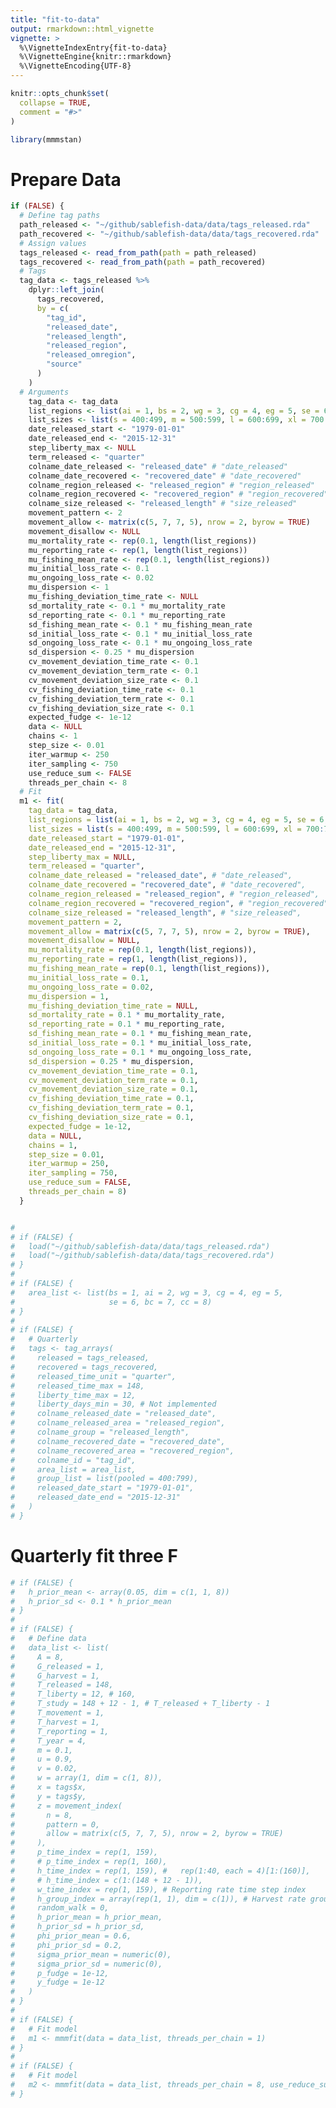 ```yaml
---
title: "fit-to-data"
output: rmarkdown::html_vignette
vignette: >
  %\VignetteIndexEntry{fit-to-data}
  %\VignetteEngine{knitr::rmarkdown}
  %\VignetteEncoding{UTF-8}
---
```


```r
knitr::opts_chunk$set(
  collapse = TRUE,
  comment = "#>"
)
```

```r
library(mmmstan)
```

# Prepare Data
```r

if (FALSE) {
  # Define tag paths
  path_released <- "~/github/sablefish-data/data/tags_released.rda"
  path_recovered <- "~/github/sablefish-data/data/tags_recovered.rda"
  # Assign values
  tags_released <- read_from_path(path = path_released)
  tags_recovered <- read_from_path(path = path_recovered)
  # Tags
  tag_data <- tags_released %>%
    dplyr::left_join(
      tags_recovered,
      by = c(
        "tag_id", 
        "released_date", 
        "released_length", 
        "released_region", 
        "released_omregion", 
        "source"
      )
    )
  # Arguments
    tag_data <- tag_data
    list_regions <- list(ai = 1, bs = 2, wg = 3, cg = 4, eg = 5, se = 6, bc = 7, cc = 8)
    list_sizes <- list(s = 400:499, m = 500:599, l = 600:699, xl = 700:799)
    date_released_start <- "1979-01-01"
    date_released_end <- "2015-12-31"
    step_liberty_max <- NULL
    term_released <- "quarter"
    colname_date_released <- "released_date" # "date_released"
    colname_date_recovered <- "recovered_date" # "date_recovered"
    colname_region_released <- "released_region" # "region_released"
    colname_region_recovered <- "recovered_region" # "region_recovered"
    colname_size_released <- "released_length" # "size_released"
    movement_pattern <- 2
    movement_allow <- matrix(c(5, 7, 7, 5), nrow = 2, byrow = TRUE)
    movement_disallow <- NULL
    mu_mortality_rate <- rep(0.1, length(list_regions))
    mu_reporting_rate <- rep(1, length(list_regions))
    mu_fishing_mean_rate <- rep(0.1, length(list_regions))
    mu_initial_loss_rate <- 0.1
    mu_ongoing_loss_rate <- 0.02
    mu_dispersion <- 1
    mu_fishing_deviation_time_rate <- NULL
    sd_mortality_rate <- 0.1 * mu_mortality_rate
    sd_reporting_rate <- 0.1 * mu_reporting_rate
    sd_fishing_mean_rate <- 0.1 * mu_fishing_mean_rate
    sd_initial_loss_rate <- 0.1 * mu_initial_loss_rate
    sd_ongoing_loss_rate <- 0.1 * mu_ongoing_loss_rate
    sd_dispersion <- 0.25 * mu_dispersion
    cv_movement_deviation_time_rate <- 0.1
    cv_movement_deviation_term_rate <- 0.1
    cv_movement_deviation_size_rate <- 0.1
    cv_fishing_deviation_time_rate <- 0.1
    cv_fishing_deviation_term_rate <- 0.1
    cv_fishing_deviation_size_rate <- 0.1
    expected_fudge <- 1e-12
    data <- NULL
    chains <- 1
    step_size <- 0.01
    iter_warmup <- 250
    iter_sampling <- 750
    use_reduce_sum <- FALSE
    threads_per_chain <- 8  
  # Fit
  m1 <- fit(
    tag_data = tag_data,
    list_regions = list(ai = 1, bs = 2, wg = 3, cg = 4, eg = 5, se = 6, bc = 7, cc = 8),
    list_sizes = list(s = 400:499, m = 500:599, l = 600:699, xl = 700:799),
    date_released_start = "1979-01-01",
    date_released_end = "2015-12-31",
    step_liberty_max = NULL,
    term_released = "quarter",
    colname_date_released = "released_date", # "date_released",
    colname_date_recovered = "recovered_date", # "date_recovered",
    colname_region_released = "released_region", # "region_released",
    colname_region_recovered = "recovered_region", # "region_recovered",
    colname_size_released = "released_length", # "size_released",
    movement_pattern = 2,
    movement_allow = matrix(c(5, 7, 7, 5), nrow = 2, byrow = TRUE),
    movement_disallow = NULL,
    mu_mortality_rate = rep(0.1, length(list_regions)),
    mu_reporting_rate = rep(1, length(list_regions)),
    mu_fishing_mean_rate = rep(0.1, length(list_regions)),
    mu_initial_loss_rate = 0.1,
    mu_ongoing_loss_rate = 0.02,
    mu_dispersion = 1,
    mu_fishing_deviation_time_rate = NULL,
    sd_mortality_rate = 0.1 * mu_mortality_rate,
    sd_reporting_rate = 0.1 * mu_reporting_rate,
    sd_fishing_mean_rate = 0.1 * mu_fishing_mean_rate,
    sd_initial_loss_rate = 0.1 * mu_initial_loss_rate,
    sd_ongoing_loss_rate = 0.1 * mu_ongoing_loss_rate,
    sd_dispersion = 0.25 * mu_dispersion,
    cv_movement_deviation_time_rate = 0.1,
    cv_movement_deviation_term_rate = 0.1,
    cv_movement_deviation_size_rate = 0.1,
    cv_fishing_deviation_time_rate = 0.1,
    cv_fishing_deviation_term_rate = 0.1,
    cv_fishing_deviation_size_rate = 0.1,
    expected_fudge = 1e-12,
    data = NULL,
    chains = 1,
    step_size = 0.01,
    iter_warmup = 250,
    iter_sampling = 750,
    use_reduce_sum = FALSE,
    threads_per_chain = 8)
  }


# 
# if (FALSE) {
#   load("~/github/sablefish-data/data/tags_released.rda")
#   load("~/github/sablefish-data/data/tags_recovered.rda")
# }
# 
# if (FALSE) {
#   area_list <- list(bs = 1, ai = 2, wg = 3, cg = 4, eg = 5,
#                     se = 6, bc = 7, cc = 8)
# }
# 
# if (FALSE) {
#   # Quarterly
#   tags <- tag_arrays(
#     released = tags_released,
#     recovered = tags_recovered,
#     released_time_unit = "quarter",
#     released_time_max = 148,
#     liberty_time_max = 12,
#     liberty_days_min = 30, # Not implemented
#     colname_released_date = "released_date",
#     colname_released_area = "released_region",
#     colname_group = "released_length",
#     colname_recovered_date = "recovered_date",
#     colname_recovered_area = "recovered_region",
#     colname_id = "tag_id",
#     area_list = area_list,
#     group_list = list(pooled = 400:799),
#     released_date_start = "1979-01-01",
#     released_date_end = "2015-12-31"
#   ) 
# }

```

# Quarterly fit three F
```r

# if (FALSE) {
#   h_prior_mean <- array(0.05, dim = c(1, 1, 8))
#   h_prior_sd <- 0.1 * h_prior_mean
# }
# 
# if (FALSE) {
#   # Define data
#   data_list <- list(
#     A = 8,
#     G_released = 1,
#     G_harvest = 1,
#     T_released = 148,
#     T_liberty = 12, # 160,
#     T_study = 148 + 12 - 1, # T_released + T_liberty - 1
#     T_movement = 1,
#     T_harvest = 1,
#     T_reporting = 1,
#     T_year = 4,
#     m = 0.1,
#     u = 0.9,
#     v = 0.02,
#     w = array(1, dim = c(1, 8)),
#     x = tags$x,
#     y = tags$y,
#     z = movement_index(
#       n = 8,
#       pattern = 0,
#       allow = matrix(c(5, 7, 7, 5), nrow = 2, byrow = TRUE)
#     ),
#     p_time_index = rep(1, 159),
#     # p_time_index = rep(1, 160),
#     h_time_index = rep(1, 159), #   rep(1:40, each = 4)[1:(160)],
#     # h_time_index = c(1:(148 + 12 - 1)),
#     w_time_index = rep(1, 159), # Reporting rate time step index
#     h_group_index = array(rep(1, 1), dim = c(1)), # Harvest rate group index
#     random_walk = 0,
#     h_prior_mean = h_prior_mean,
#     h_prior_sd = h_prior_sd,
#     phi_prior_mean = 0.6,
#     phi_prior_sd = 0.2,
#     sigma_prior_mean = numeric(0),
#     sigma_prior_sd = numeric(0),
#     p_fudge = 1e-12,
#     y_fudge = 1e-12
#   )  
# }
# 
# if (FALSE) {
#   # Fit model
#   m1 <- mmmfit(data = data_list, threads_per_chain = 1)
# }
# 
# if (FALSE) {
#   # Fit model
#   m2 <- mmmfit(data = data_list, threads_per_chain = 8, use_reduce_sum = TRUE)
# }

```

